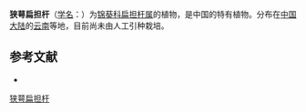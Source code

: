 {{Speciesbox
| name = 狭萼扁担杆
| status = 
| status_system = 
| image =
| genus = Grewia
| species = angustisepala
| authority = H. T. Chang
}}

'''狭萼扁担杆'''（[[学名|学名]]：{{lang|la|''Grewia angustisepala''}}）为[[锦葵科|锦葵科]][[扁担杆属|扁担杆属]]的植物，是中国的特有植物。分布在[[中国大陆|中国大陆]]的[[云南|云南]]等地，目前尚未由人工引种栽培。

== 参考文献 ==
<div class="references-small">
* {{cite web| url =http://www.bioinfo.cn/db05/KmzwSpecies.php?action=view&id=22502| title =狭萼扁担杆| work =《中国高等植物数据库全库》| publisher =中国科学院微生物研究所| author =昆明植物研究所| accessdate =2009-02-25| deadurl =yes| archiveurl =https://web.archive.org/web/20160305101138/http://www.bioinfo.cn/db05/KmzwSpecies.php?action=view&id=22502| archivedate =2016-03-05}}
</div>
{{Taxonbar|from=Q15231474}}

[[Category:扁担杆属|狭萼扁担杆]]


{{植物小作品}}